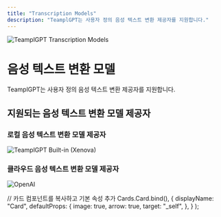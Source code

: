 ```yaml
---
title: "Transcription Models"
description: "TeamplGPT는 사용자 정의 음성 텍스트 변환 제공자를 지원합니다."
---
```



<Image
  src="/images/anythingllm-setup/transcription-model-configuration/header-image.png"
  height={1080}
  width={1920}
  quality={100}
  alt="TeamplGPT Transcription Models"
/>

# 음성 텍스트 변환 모델

TeamplGPT는 사용자 정의 음성 텍스트 변환 제공자를 지원합니다.

## 지원되는 음성 텍스트 변환 모델 제공자

### 로컬 음성 텍스트 변환 모델 제공자

<Cards>
  <Card title="내장 (Xenova)" href="local/built-in">
    <Image
      src="/images/anythingllm-setup/transcription-model-configuration/local/built-in/header-image.png"
      height={1080}
      width={1920}
      quality={100}
      alt="TeamplGPT Built-in (Xenova)"
    />
  </Card>
</Cards>

### 클라우드 음성 텍스트 변환 모델 제공자

<Cards>
  <Card title="OpenAI" href="cloud/openai">
    <Image
      src="/images/anythingllm-setup/transcription-model-configuration/cloud/openai/header-image.png"
      height={1080}
      width={1920}
      quality={100}
      alt="OpenAI"
    />
  </Card>
</Cards>

  // 카드 컴포넌트를 복사하고 기본 속성 추가
  Cards.Card.bind(),
  {
    displayName: "Card",
    defaultProps: {
      image: true,
      arrow: true,
      target: "_self",
    },
  }
);

<style global jsx>{`
  img {
    aspect-ratio: 16/9;
    object-fit: cover;
  }
`}</style>
